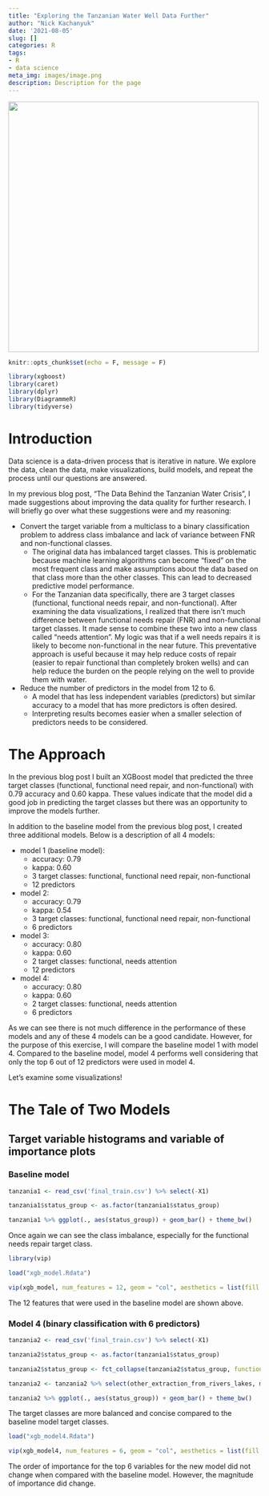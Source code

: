 ```yaml
---
title: "Exploring the Tanzanian Water Well Data Further"
author: "Nick Kachanyuk"
date: '2021-08-05'
slug: []
categories: R
tags:
- R
- data science
meta_img: images/image.png
description: Description for the page
---
```


![](images/sunset.png){width=250px, height=500px}

```r
knitr::opts_chunk$set(echo = F, message = F)
```

```r
library(xgboost)
library(caret)
library(dplyr)
library(DiagrammeR)
library(tidyverse)
```

# Introduction

Data science is a data-driven process that is iterative in nature. We explore the data, clean the data, make visualizations, build models, and repeat the process until our questions are answered. 

In my previous blog post, "The Data Behind the Tanzanian Water Crisis", I made suggestions about improving the data quality for further research. I will briefly go over what these suggestions were and my reasoning:  

* Convert the target variable from a multiclass to a binary classification problem to address class imbalance and lack of variance between FNR and non-functional classes.  
  + The original data has imbalanced target classes. This is problematic because machine learning algorithms can become "fixed" on the most frequent class and make assumptions about the data based on that class more than the other classes. This can lead to decreased predictive model performance.  
  + For the Tanzanian data specifically, there are 3 target classes (functional, functional needs repair, and non-functional). After examining the data visualizations, I realized that there isn't much difference between functional needs repair (FNR) and non-functional target classes. It made sense to combine these two into a new class called "needs attention". My logic was that if a well needs repairs it is likely to become non-functional in the near future. This preventative approach is useful because it may help reduce costs of repair (easier to repair functional than completely broken wells) and can help reduce the burden on the people relying on the well to provide them with water.  
  
* Reduce the number of predictors in the model from 12 to 6.  
  + A model that has less independent variables (predictors) but similar accuracy to a model that has more predictors is often desired.  
  + Interpreting results becomes easier when a smaller selection of predictors needs to be considered.

# The Approach

In the previous blog post I built an XGBoost model that predicted the three target classes (functional, functional need repair, and non-functional) with 0.79 accuracy and 0.60 kappa. These values indicate that the model did a good job in predicting the target classes but there was an opportunity to improve the models further.

In addition to the baseline model from the previous blog post, I created three additional models. Below is a description of all 4 models:  

* model 1 (baseline model):  
  + accuracy: 0.79
  + kappa: 0.60
  + 3 target classes: functional, functional need repair, non-functional
  + 12 predictors
  
* model 2:  
  + accuracy: 0.79
  + kappa: 0.54
  + 3 target classes: functional, functional need repair, non-functional
  + 6 predictors
  
* model 3: 
  + accuracy: 0.80
  + kappa: 0.60
  + 2 target classes: functional, needs attention
  + 12 predictors
  
* model 4:
  + accuracy: 0.80
  + kappa: 0.60
  + 2 target classes: functional, needs attention
  + 6 predictors
  
As we can see there is not much difference in the performance of these models and any of these 4 models can be a good candidate. However, for the purpose of this exercise, I will compare the baseline model 1 with model 4. Compared to the baseline model, model 4 performs well considering that only the top 6 out of 12 predictors were used in model 4.

Let's examine some visualizations!

# The Tale of Two Models

## Target variable histograms and variable of importance plots

### Baseline model

```r
tanzania1 <- read_csv('final_train.csv') %>% select(-X1)

tanzania1$status_group <- as.factor(tanzania1$status_group)
```


```r
tanzania1 %>% ggplot(., aes(status_group)) + geom_bar() + theme_bw()
```

Once again we can see the class imbalance, especially for the functional needs repair target class. 

```r
library(vip)

load("xgb_model.Rdata")

vip(xgb_model, num_features = 12, geom = "col", aesthetics = list(fill = "bisque1", size = 0.5, color = "mistyrose3")) + theme_bw() + xlab(label = "Feature name")
```

The 12 features that were used in the baseline model are shown above.

### Model 4 (binary classification with 6 predictors)

```r
tanzania2 <- read_csv('final_train.csv') %>% select(-X1)

tanzania2$status_group <- as.factor(tanzania1$status_group)

tanzania2$status_group <- fct_collapse(tanzania2$status_group, functional = c("functional"),  needs_attention = c("functional needs repair", "non functional"))

tanzania2 <- tanzania2 %>% select(other_extraction_from_rivers_lakes, med_lg_SE_region, small_med_NW_regions, handpump_groundwater_shallow_wells, amount_tsh, well_strain, status_group)
```


```r
tanzania2 %>% ggplot(., aes(status_group)) + geom_bar() + theme_bw()
```

The target classes are more balanced and concise compared to the baseline model target classes.

```r
load("xgb_model4.Rdata")

vip(xgb_model4, num_features = 6, geom = "col", aesthetics = list(fill = "bisque1", size = 0.5, color = "mistyrose3")) + theme_bw() + xlab(label = "Feature name")
```

The order of importance for the top 6 variables for the new model did not change when compared with the baseline model. However, the magnitude of importance did change.
